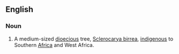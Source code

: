==English==

===Noun===
{{en-noun}}

# A medium-sized [[dioecious]] tree, [[Sclerocarya birrea]], [[indigenous]] to Southern [[Africa]] and West Africa.